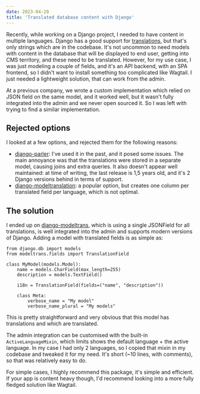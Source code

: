 ```yaml
---
date: 2023-04-20
title: 'Translated database content with Django'
---
```


Recently, while working on a Django project, I needed to have content in multiple languages. Django has a good support for [translations](https://docs.djangoproject.com/en/stable/topics/i18n/translation/), but that's only strings which are in the codebase. It's not uncommon to need models with content in the database that will be displayed to end user, getting into CMS territory, and these need to be translated. However, for my use case, I was just modeling a couple of fields, and it's an API backend, with an SPA frontend, so I didn't want to install something too complicated like Wagtail. I just needed a lightweight solution, that can work from the admin.

At a previous company, we wrote a custom implementation which relied on JSON field on the same model, and it worked well, but it wasn't fully integrated into the admin and we never open sourced it. So I was left with trying to find a similar implementation.

## Rejected options

I looked at a few options, and rejected them for the following reasons:

- [django-parler](https://django-parler.readthedocs.io): I've used it in the past, and it posed some issues. The main annoyance was that the translations were stored in a separate model, causing joins and extra queries. It also doesn't appear well maintained: at time of writing, the last release is 1,5 years old, and it's 2 Django versions behind in terms of support.
- [django-modeltranslation](https://django-modeltranslation.readthedocs.io): a popular option, but creates one column per translated field per language, which is not optimal.

## The solution

I ended up on [django-modeltrans](https://django-modeltrans.readthedocs.io), which is using a single JSONField for all translations, is well integrated into the admin and supports modern versions of Django. Adding a model with translated fields is as simple as:

```python{8}
from django.db import models
from modeltrans.fields import TranslationField

class MyModel(models.Model):
    name = models.CharField(max_length=255)
    description = models.TextField()

    i18n = TranslationField(fields=("name", "description"))

    class Meta:
        verbose_name = "My model"
        verbose_name_plural = "My models"
```

This is pretty straightforward and very obvious that this model has translations and which are translated.

The admin integration can be customised with the built-in `ActiveLanguageMixin`, which limits shows the default language + the active language. In my case I had only 2 languages, so I copied that mixin in my codebase and tweaked it for my need. It's short (~10 lines, with comments), so that was relatively easy to do.

For simple cases, I highly recommend this package, it's simple and efficient. If your app is content heavy though, I'd recommend looking into a more fully fledged solution like Wagtail.
